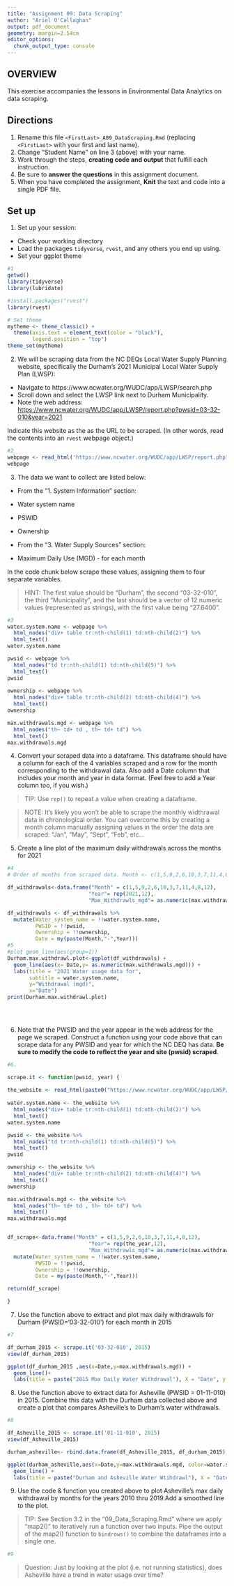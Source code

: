 ```yaml
---
title: "Assignment 09: Data Scraping"
author: "Ariel O'Callaghan"
output: pdf_document
geometry: margin=2.54cm
editor_options: 
  chunk_output_type: console
---
```


## OVERVIEW

This exercise accompanies the lessons in Environmental Data Analytics on data scraping. 

## Directions
1. Rename this file `<FirstLast>_A09_DataScraping.Rmd` (replacing `<FirstLast>` with your first and last name).
2. Change "Student Name" on line 3 (above) with your name.
3. Work through the steps, **creating code and output** that fulfill each instruction.
4. Be sure to **answer the questions** in this assignment document.
5. When you have completed the assignment, **Knit** the text and code into a single PDF file.


## Set up 
1. Set up your session:

* Check your working directory
* Load the packages `tidyverse`, `rvest`, and any others you end up using.
* Set your ggplot theme

```r
#1
getwd()
library(tidyverse)
library(lubridate)

#install.packages("rvest")
library(rvest)

# Set theme
mytheme <- theme_classic() +
  theme(axis.text = element_text(color = "black"), 
        legend.position = "top")
theme_set(mytheme)
```

2. We will be scraping data from the NC DEQs Local Water Supply Planning website, specifically the Durham's 2021 Municipal Local Water Supply Plan (LWSP): 
 * Navigate to https://www.ncwater.org/WUDC/app/LWSP/search.php
 * Scroll down and select the LWSP link next to Durham Municipality. 
 * Note the web address: <https://www.ncwater.org/WUDC/app/LWSP/report.php?pwsid=03-32-010&year=2021>
 
Indicate this website as the as the URL to be scraped. (In other words, read the contents into an `rvest` webpage object.)

```r
#2
webpage <- read_html('https://www.ncwater.org/WUDC/app/LWSP/report.php?pwsid=03-32-010&year=2021')
webpage

```

3. The data we want to collect are listed below:

* From the "1. System Information" section:
 * Water system name
 * PSWID
 * Ownership
 
* From the "3. Water Supply Sources" section:
 * Maximum Daily Use (MGD) - for each month

In the code chunk below scrape these values, assigning them to four separate variables.

>HINT: The first value should be "Durham", the second "03-32-010", the third "Municipality", and the last should be a vector of 12 numeric values (represented as strings), with the first value being "27.6400".

```r
#3
water.system.name <- webpage %>% 
  html_nodes("div+ table tr:nth-child(1) td:nth-child(2)") %>% 
  html_text()
water.system.name

pwsid <- webpage %>% 
  html_nodes("td tr:nth-child(1) td:nth-child(5)") %>% 
  html_text()
pwsid
  
ownership <- webpage %>% 
  html_nodes("div+ table tr:nth-child(2) td:nth-child(4)") %>% 
  html_text()
ownership

max.withdrawals.mgd <- webpage %>% 
  html_nodes("th~ td+ td , th~ td+ td") %>% 
  html_text()
max.withdrawals.mgd

```


4. Convert your scraped data into a dataframe. This dataframe should have a column for each of the 4 variables scraped and a row for the month corresponding to the withdrawal data. Also add a Date column that includes your month and year in data format. (Feel free to add a Year column too, if you wish.)

>TIP: Use `rep()` to repeat a value when creating a dataframe.

>NOTE: It's likely you won't be able to scrape the monthly widthrawal data in chronological order. You can overcome this by creating a month column manually assigning values in the order the data are scraped: "Jan", "May", "Sept", "Feb", etc...

5. Create a line plot of the maximum daily withdrawals across the months for 2021

```r
#4
# Order of months from scraped data. Month <- c(1,5,9,2,6,10,3,7,11,4,8,12)

df_withdrawals<-data.frame("Month" = c(1,5,9,2,6,10,3,7,11,4,8,12), 
                          "Year"= rep(2021,12),
                          "Max_Withdrawls_mgd"= as.numeric(max.withdrawals.mgd))

df_withdrawals <- df_withdrawals %>% 
  mutate(Water_system_name = !!water.system.name,
         PWSID = !!pwsid,
         Ownership = !!ownership,
         Date = my(paste(Month,"-",Year)))
#5
#plot geom_line(aes(group=1))
Durham.max.withdrawl.plot<-ggplot(df_withdrawals) +
  geom_line(aes(x= Date,y= as.numeric(max.withdrawals.mgd))) + 
  labs(title = "2021 Water usage data for",
       subtitle = water.system.name,
       y="Withdrawal (mgd)",
       x="Date")
print(Durham.max.withdrawl.plot)

  
 
```

6. Note that the PWSID and the year appear in the web address for the page we scraped. Construct a function using your code above that can scrape data for any PWSID and year for which the NC DEQ has data. **Be sure to modify the code to reflect the year and site (pwsid) scraped**.

```r
#6.

scrape.it <- function(pwsid, year) {
  
the_website <- read_html(paste0("https://www.ncwater.org/WUDC/app/LWSP/search.php?pwsid=", pwsid,'&year=', year ))
           
water.system.name <- the_website %>% 
  html_nodes("div+ table tr:nth-child(1) td:nth-child(2)") %>% 
  html_text()
water.system.name

pwsid <- the_website %>% 
  html_nodes("td tr:nth-child(1) td:nth-child(5)") %>% 
  html_text()
pwsid

ownership <- the_website %>% 
  html_nodes("div+ table tr:nth-child(2) td:nth-child(4)") %>% 
  html_text()
ownership

max.withdrawals.mgd <- the_website %>% 
  html_nodes("th~ td+ td , th~ td+ td") %>% 
  html_text()
max.withdrawals.mgd


df_scrape<-data.frame("Month" = c(1,5,9,2,6,10,3,7,11,4,8,12), 
                          "Year"= rep(the_year,12),
                          "Max_Withdrawls_mgd"= as.numeric(max.withdrawals.mgd)) %>% 
  mutate(Water_system_name = !!water.system.name,
         PWSID = !!pwsid,
         Ownership = !!ownership,
         Date = my(paste(Month,"-",Year)))

return(df_scrape)

}
```

7. Use the function above to extract and plot max daily withdrawals for Durham (PWSID='03-32-010') for each month in 2015

```r
#7

df_durham_2015 <- scrape.it('03-32-010', 2015)
view(df_durham_2015)

ggplot(df_durham_2015 ,aes(x=Date,y=max.withdrawals.mgd)) +
  geom_line()+
  labs(title = paste("2015 Max Daily Water Withdrawal"), X = "Date", y = " Max Daily Withdrawals (mgd)")
```

8. Use the function above to extract data for Asheville (PWSID = 01-11-010) in 2015. Combine this data with the Durham data collected above and create a plot that compares Asheville's to Durham's water withdrawals.

```r
#8

df_Asheville_2015 <- scrape.it('01-11-010', 2015)
view(df_Asheville_2015)

durham_asheville<- rbind.data.frame(df_Asheville_2015, df_durham_2015)

ggplot(durham_asheville,aes(x=Date,y=max.withdrawals.mgd, color=water.system.name)) +
  geom_line() +
  labs(title = paste("Durham and Asheville Water Wtihdrawl"), X = "Date", y = " Max Daily Withdrawals (mgd)")
```


9. Use the code & function you created above to plot Asheville's max daily withdrawal by months for the years 2010 thru 2019.Add a smoothed line to the plot.

>TIP: See Section 3.2 in the "09_Data_Scraping.Rmd" where we apply "map2()" to iteratively run a function over two inputs. Pipe the output of the map2() function to `bindrows()` to combine the dataframes into a single one. 

```r
#9


```

>Question: Just by looking at the plot (i.e. not running statistics), does Asheville have a trend in water usage over time?

